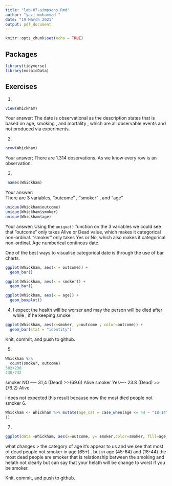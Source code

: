 ```yaml
---
title: "lab-07-simpsons.Rmd"
author: "yazi mohammad "
date: "19 March 2021"
output: pdf_document
---
```


```r
knitr::opts_chunk$set(echo = TRUE)
```

## Packages

```r
library(tidyverse) 
library(mosaicData)
```


## Exercises


1.  
```r
view(Whickham)
```
    
Your answer:
The date is observational as the description states that is based on age, smoking , and mortality , which are all observable events and not produced via experiments.

2.  
```r
nrow(Whickham)
```

Your answer;
There are 1.314 observations. As we know every row is an observation.

3.  

```r
 names(Whickham)
```

Your answer:  
There are 3 variables, "outcome" , "smoker" , and "age"


```r
unique(Whickham$outcome)
unique(Whickham$smoker)
unique(Whickham$age)
```

Your answer: 
Using the `unique()` function on the 3 variables we could see that "outcome" only takes Alive or Dead value, which makes it categorical non-ordinal. "smoker" only takes Yes or No, which also makes it categorical non-ordinal. Age numberical continous date.

One of the best ways to visualise categorical date is through the use of bar charts.

```r
ggplot(Whickham, aes(x = outcome)) +
  geom_bar()
```


```r
ggplot(Whickham, aes(x = smoker)) +
  geom_bar()
```

```r
ggplot(Whickham, aes(x = age)) +
  geom_boxplot()
```


4. 
I expect the health will be worser and may the person will be died after while , if he keeping smoke

```r
ggplot(Whickham, aes(x=smoker, y=outcome , color=outcome)) +
  geom_bar(stat = "identity")
```

Knit, commit, and push to github.

5. 

```r

Whickham %>%
  count(smoker, outcome)
502+230
230/732
```
smoker NO ---- 31,4 (Dead)  >>(69.6) Alive
smoker Yes---- 23.8 (Dead)  >>(76.2) Alive

i does not expected this result because now the most died people not smoker
6.

```r
Whickham <- Whickham %>% mutate(age_cat = case_when(age <= 44 ~ "18-14" , age > 44 & age <= 64 ~ "45-64" , age > 64 ~ "65+"
))
```

7. 

```r
ggplot(data =Whickham, aes(x=outcome, y= smoker,color=smoker, fill=age_cat)) + geom_bar(stat="identity") +facet_wrap(~age_cat)
```
what changes > the category of age it's appear to us and we see that most of dead people not smoker in age (65+).. but in age (45-64) and (18-44) the most dead people are smoker 
that is relationship between the smoking and helath not clearly but can say that your helath will be change to worst if you be smoker.

Knit, commit, and push to github.